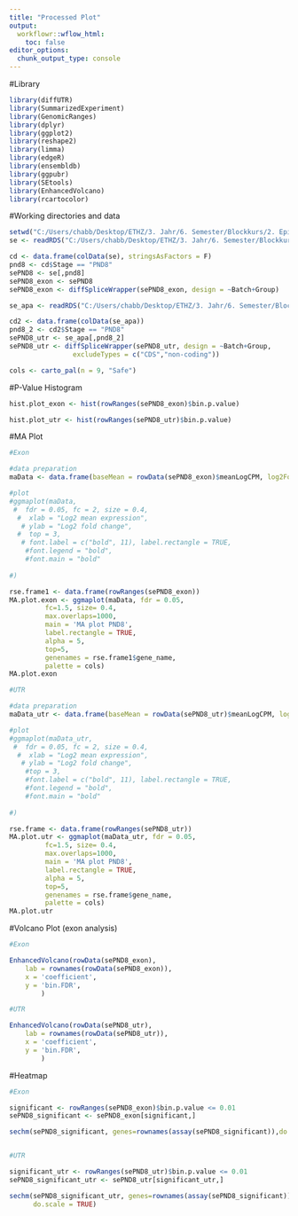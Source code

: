 ```yaml
---
title: "Processed Plot"
output:
  workflowr::wflow_html:
    toc: false
editor_options:
  chunk_output_type: console
---
```



#Library
```r
library(diffUTR)
library(SummarizedExperiment)
library(GenomicRanges)
library(dplyr)
library(ggplot2)
library(reshape2)
library(limma)
library(edgeR)
library(ensembldb)
library(ggpubr)
library(SEtools)
library(EnhancedVolcano)
library(rcartocolor)
```

#Working directories and data
```R
setwd("C:/Users/chabb/Desktop/ETHZ/3. Jahr/6. Semester/Blockkurs/2. Epigenetic mechanism/Project/project6_bc2021")
se <- readRDS("C:/Users/chabb/Desktop/ETHZ/3. Jahr/6. Semester/Blockkurs/2. Epigenetic mechanism/Project/project6_bc2021/data/counts_bins_apa.rds")

cd <- data.frame(colData(se), stringsAsFactors = F)
pnd8 <- cd$Stage == "PND8"
sePND8 <- se[,pnd8]
sePND8_exon <- sePND8
sePND8_exon <- diffSpliceWrapper(sePND8_exon, design = ~Batch+Group)

se_apa <- readRDS("C:/Users/chabb/Desktop/ETHZ/3. Jahr/6. Semester/Blockkurs/2. Epigenetic mechanism/Project/project6_bc2021/data/counts_bins_apa.rds")

cd2 <- data.frame(colData(se_apa))
pnd8_2 <- cd2$Stage == "PND8"
sePND8_utr <- se_apa[,pnd8_2]
sePND8_utr <- diffSpliceWrapper(sePND8_utr, design = ~Batch+Group, 
                excludeTypes = c("CDS","non-coding"))

cols <- carto_pal(n = 9, "Safe")


```

#P-Value Histogram
```R
hist.plot_exon <- hist(rowRanges(sePND8_exon)$bin.p.value)

hist.plot_utr <- hist(rowRanges(sePND8_utr)$bin.p.value)
```

#MA Plot
```R
#Exon

#data preparation
maData <- data.frame(baseMean = rowData(sePND8_exon)$meanLogCPM, log2FoldChange = rowData(sePND8_exon)$coefficient, padj = rowData(sePND8_exon)$bin.FDR)

#plot
#ggmaplot(maData, 
 #  fdr = 0.05, fc = 2, size = 0.4,
  #  xlab = "Log2 mean expression",
   # ylab = "Log2 fold change",
  #  top = 3,
   # font.label = c("bold", 11), label.rectangle = TRUE,
    #font.legend = "bold",
    #font.main = "bold"
  
#)

rse.frame1 <- data.frame(rowRanges(sePND8_exon))
MA.plot.exon <- ggmaplot(maData, fdr = 0.05, 
         fc=1.5, size= 0.4,
         max.overlaps=1000,
         main = 'MA plot PND8',
         label.rectangle = TRUE,
         alpha = 5,
         top=5,
         genenames = rse.frame1$gene_name, 
         palette = cols)
MA.plot.exon

#UTR

#data preparation
maData_utr <- data.frame(baseMean = rowData(sePND8_utr)$meanLogCPM, log2FoldChange = rowData(sePND8_utr)$coefficient, padj = rowData(sePND8_utr)$bin.FDR)

#plot
#ggmaplot(maData_utr, 
 #  fdr = 0.05, fc = 2, size = 0.4,
  #  xlab = "Log2 mean expression",
   # ylab = "Log2 fold change",
    #top = 3,
    #font.label = c("bold", 11), label.rectangle = TRUE,
    #font.legend = "bold",
    #font.main = "bold"
  
#)

rse.frame <- data.frame(rowRanges(sePND8_utr))
MA.plot.utr <- ggmaplot(maData_utr, fdr = 0.05, 
         fc=1.5, size= 0.4,
         max.overlaps=1000,
         main = 'MA plot PND8',
         label.rectangle = TRUE,
         alpha = 5,
         top=5,
         genenames = rse.frame$gene_name, 
         palette = cols)
MA.plot.utr

```

#Volcano Plot (exon analysis)
```R
#Exon

EnhancedVolcano(rowData(sePND8_exon),
    lab = rownames(rowData(sePND8_exon)),
    x = 'coefficient',
    y = 'bin.FDR',
        )

#UTR

EnhancedVolcano(rowData(sePND8_utr),
    lab = rownames(rowData(sePND8_utr)),
    x = 'coefficient',
    y = 'bin.FDR',
        )
```

#Heatmap
```R
#Exon

significant <- rowRanges(sePND8_exon)$bin.p.value <= 0.01
sePND8_significant <- sePND8_exon[significant,]

sechm(sePND8_significant, genes=rownames(assay(sePND8_significant)),do.scale = TRUE)


#UTR

significant_utr <- rowRanges(sePND8_utr)$bin.p.value <= 0.01
sePND8_significant_utr <- sePND8_utr[significant_utr,]

sechm(sePND8_significant_utr, genes=rownames(assay(sePND8_significant)),
      do.scale = TRUE)

```